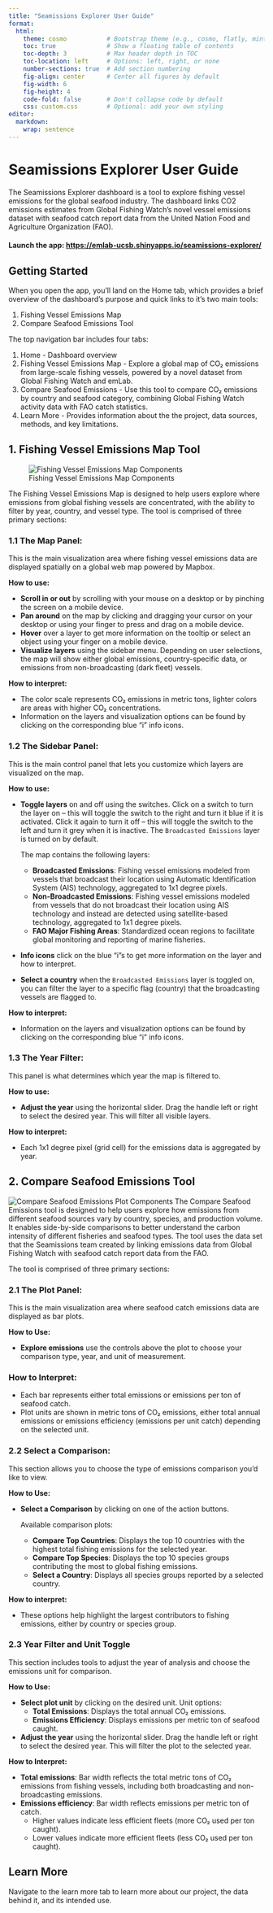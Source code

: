 ```yaml
---
title: "Seamissions Explorer User Guide"
format: 
  html:
    theme: cosmo           # Bootstrap theme (e.g., cosmo, flatly, minty)
    toc: true              # Show a floating table of contents
    toc-depth: 3           # Max header depth in TOC
    toc-location: left     # Options: left, right, or none
    number-sections: true  # Add section numbering
    fig-align: center      # Center all figures by default
    fig-width: 6
    fig-height: 4
    code-fold: false       # Don't collapse code by default
    css: custom.css        # Optional: add your own styling
editor: 
  markdown: 
    wrap: sentence
---
```


# Seamissions Explorer User Guide

The Seamissions Explorer dashboard is a tool to explore fishing vessel emissions for the global seafood industry.
The dashboard links CO2 emissions estimates from Global Fishing Watch's novel vessel emissions dataset with seafood catch report data from the United Nation Food and Agriculture Organization (FAO).

#### Launch the app: <https://emlab-ucsb.shinyapps.io/seamissions-explorer/>

## Getting Started

When you open the app, you'll land on the Home tab, which provides a brief overview of the dashboard's purpose and quick links to it's two main tools:

1) Fishing Vessel Emissions Map
2) Compare Seafood Emissions Tool

The top navigation bar includes four tabs:

1) Home - Dashboard overview
2) Fishing Vessel Emissions Map - Explore a global map of CO₂ emissions from large-scale fishing vessels, powered by a novel dataset from Global Fishing Watch and emLab.
3) Compare Seafood Emissions - Use this tool to compare CO₂ emissions by country and seafood category, combining Global Fishing Watch activity data with FAO catch statistics.
4) Learn More - Provides information about the the project, data sources, methods, and key limitations.

## 1. Fishing Vessel Emissions Map Tool

![Fishing Vessel Emissions Map Components](images/map-components.png)

The Fishing Vessel Emissions Map is designed to help users explore where emissions from global fishing vessels are concentrated, with the ability to filter by year, country, and vessel type.
The tool is comprised of three primary sections:

### 1.1 The Map Panel:

This is the main visualization area where fishing vessel emissions data are displayed spatially on a global web map powered by Mapbox.

**How to use:**

-   **Scroll in or out** by scrolling with your mouse on a desktop or by pinching the screen on a mobile device.
-   **Pan around** on the map by clicking and dragging your cursor on your desktop or using your finger to press and drag on a mobile device.
-   **Hover** over a layer to get more information on the tooltip or select an object using your finger on a mobile device.
-   **Visualize layers** using the sidebar menu. Depending on user selections, the map will show either global emissions, country-specific data, or emissions from non-broadcasting (dark fleet) vessels.

**How to interpret:**

-   The color scale represents CO₂ emissions in metric tons, lighter colors are areas with higher CO₂ concentrations.
-   Information on the layers and visualization options can be found by clicking on the corresponding blue "i" info icons.

### 1.2 The Sidebar Panel:

This is the main control panel that lets you customize which layers are visualized on the map.

**How to use:**

- **Toggle layers** on and off using the switches. Click on a switch to turn the layer on – this will toggle the switch to the right and turn it blue if it is activated. Click it again to turn it off – this will toggle the switch to the left and turn it grey when it is inactive. The `Broadcasted Emissions` layer is turned on by default.

  The map contains the following layers:

  - **Broadcasted Emissions**: Fishing vessel emissions modeled from vessels that broadcast their location using Automatic Identification System (AIS) technology, aggregated to 1x1 degree pixels.
  - **Non-Broadcasted Emissions**: Fishing vessel emissions modeled from vessels that do not broadcast their location using AIS technology and instead are detected using satellite-based technology, aggregated to 1x1 degree pixels.
  - **FAO Major Fishing Areas**: Standardized ocean regions to facilitate global monitoring and reporting of marine fisheries.

              
-   **Info icons** click on the blue "i"s to get more information on the layer and how to interpret.
-   **Select a country** when the `Broadcasted Emissions` layer is toggled on, you can filter the layer to a specific flag (country) that the broadcasting vessels are flagged to.

**How to interpret:**

-   Information on the layers and visualization options can be found by clicking on the corresponding blue "i" info icons.

### 1.3 The Year Filter:
This panel is what determines which year the map is filtered to.

**How to use:**

-   **Adjust the year** using the horizontal slider. Drag the handle left or right to select the desired year. This will filter all visible layers.

**How to interpret:**

-   Each 1x1 degree pixel (grid cell) for the emissions data is aggregated by year. 

## 2. Compare Seafood Emissions Tool
![Compare Seafood Emissions Plot Components](images/plot-components.png)
The Compare Seafood Emissions tool is designed to help users explore how emissions from different seafood sources vary by country, species, and production volume. It enables side-by-side comparisons to better understand the carbon intensity of different fisheries and seafood types. The tool uses the data set that the Seamissions team created by linking emissions data from Global Fishing Watch with seafood catch report data from the FAO.

The tool is comprised of three primary sections:

### 2.1 The Plot Panel:

This is the main visualization area where seafood catch emissions data are displayed as bar plots.

**How to Use:**

- **Explore emissions** use the controls above the plot to choose your comparison type, year, and unit of measurement.


### How to Interpret:

- Each bar represents either total emissions or emissions per ton of seafood catch.
- Plot units are shown in metric tons of CO₂ emissions, either total annual emissions or emissions efficiency (emissions per unit catch) depending on the selected unit.

### 2.2 Select a Comparison:

This section allows you to choose the type of emissions comparison you'd like to view.

**How to Use:**

- **Select a Comparison** by clicking on one of the action buttons.

  Available comparison plots:

  - **Compare Top Countries**: Displays the top 10 countries with the highest total fishing emissions for the selected year.
  - **Compare Top Species**: Displays the top 10 species groups contributing the most to global fishing emissions.
  - **Select a Country**: Displays all species groups reported by a selected country.

**How to interpret:**

- These options help highlight the largest contributors to fishing emissions, either by country or species group.   

### 2.3 Year Filter and Unit Toggle
This section includes tools to adjust the year of analysis and choose the emissions unit for comparison.


**How to Use:**

- **Select plot unit** by clicking on the desired unit. Unit options:
  - **Total Emissions**: Displays the total annual CO₂ emissions.
  - **Emissions Efficiency**: Displays emissions per metric ton of seafood caught.
- **Adjust the year** using the horizontal slider. Drag the handle left or right to select the desired year. This will filter the plot to the selected year.


**How to Interpret:**

- **Total emissions**: Bar width reflects the total metric tons of CO₂ emissions from fishing vessels, including both broadcasting and non-broadcasting emissions.
- **Emissions efficiency**: Bar width reflects emissions per metric ton of catch.
  - Higher values indicate less efficient fleets (more CO₂ used per ton caught).
  - Lower values indicate more efficient fleets (less CO₂ used per ton caught).

## Learn More
Navigate to the learn more tab to learn more about our project, the data behind it, and its intended use.

